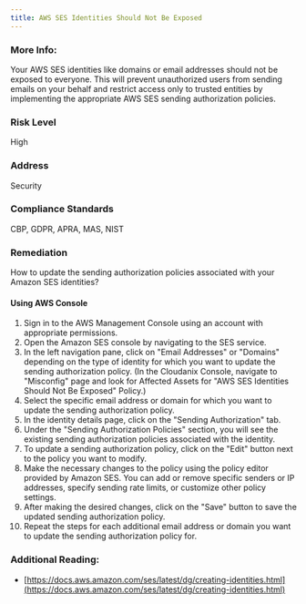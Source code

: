 ```yaml
---
title: AWS SES Identities Should Not Be Exposed
---
```


### More Info:

Your AWS SES identities like domains or email addresses should not be exposed to everyone. This will prevent unauthorized users from sending emails on your behalf and restrict access only to trusted entities by implementing the appropriate AWS SES sending authorization policies.

### Risk Level

High

### Address

Security

### Compliance Standards

CBP, GDPR, APRA, MAS, NIST

### Remediation

How to update the sending authorization policies associated with your Amazon SES identities?

#### Using AWS Console

1. Sign in to the AWS Management Console using an account with appropriate permissions.
2. Open the Amazon SES console by navigating to the SES service.
3. In the left navigation pane, click on "Email Addresses" or "Domains" depending on the type of identity for which you want to update the sending authorization policy.
    (In the Cloudanix Console, navigate to "Misconfig" page and look for Affected Assets for "AWS SES Identities Should Not Be Exposed" Policy.)
4. Select the specific email address or domain for which you want to update the sending authorization policy.
5. In the identity details page, click on the "Sending Authorization" tab.
6. Under the "Sending Authorization Policies" section, you will see the existing sending authorization policies associated with the identity.
7. To update a sending authorization policy, click on the "Edit" button next to the policy you want to modify.
8. Make the necessary changes to the policy using the policy editor provided by Amazon SES. You can add or remove specific senders or IP addresses, specify sending rate limits, or customize other policy settings.
9. After making the desired changes, click on the "Save" button to save the updated sending authorization policy.
10. Repeat the steps for each additional email address or domain you want to update the sending authorization policy for.

### Additional Reading:

- [https://docs.aws.amazon.com/ses/latest/dg/creating-identities.html](https://docs.aws.amazon.com/ses/latest/dg/creating-identities.html)
